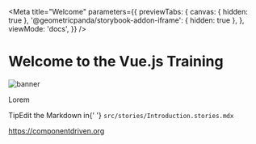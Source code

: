 
<Meta
  title="Welcome"
  parameters={{
    previewTabs: {
      canvas: { hidden: true },
      '@geometricpanda/storybook-addon-iframe': { hidden: true },
    },
    viewMode: 'docs',
  }}
/>

# Welcome to the Vue.js Training

<img src="logo-dark.svg" alt="banner" />

Lorem

<div className="tip-wrapper">
  <span className="tip">Tip</span>Edit the Markdown in{' '}
  <code>src/stories/Introduction.stories.mdx</code>
</div>

https://componentdriven.org
